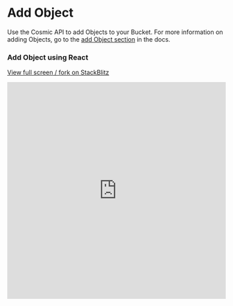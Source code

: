# Add Object

Use the Cosmic API to add Objects to your Bucket. For more information on adding Objects, go to the [add Object section](/api-reference/objects#add-object) in the docs.

### Add Object using React

[View full screen / fork on StackBlitz ](https://stackblitz.com/edit/cosmic-add-object)

<iframe
  src="https://stackblitz.com/edit/cosmic-add-object?embed=1&file=index.js"
  width="100%"
  height="500"
  frameBorder="0"
></iframe>
